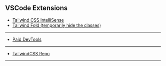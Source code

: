 ## VSCode Extensions

- [Tailwind CSS IntelliSense](https://marketplace.visualstudio.com/items?itemName=bradlc.vscode-tailwindcss)
- [Tailwind Fold (temporarily hide the classes)](https://marketplace.visualstudio.com/items?itemName=stivo.tailwind-fold)

---

- [Paid DevTools](https://devtoolsfortailwind.com/?ref=browsee.io)

---

- [TailwindCSS Repo](https://github.com/tailwindlabs/tailwindcss)

---
